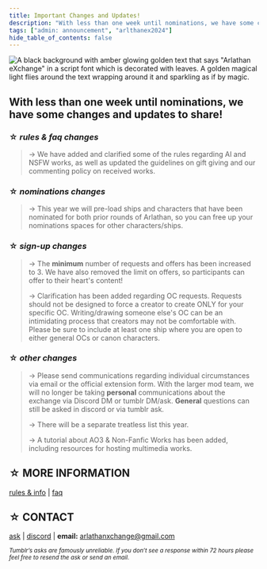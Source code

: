 ```yaml
---
title: Important Changes and Updates!
description: "With less than one week until nominations, we have some changes and updates to the exchange to share!"
tags: ["admin: announcement", "arlthanex2024"]
hide_table_of_contents: false
---
```


![A black background with amber glowing golden text that says "Arlathan eXchange" in a script font which is decorated with leaves. A golden magical light flies around the text wrapping around it and sparkling as if by magic.](https://github.com/enigmalea/mod-handbook/blob/main/Images/Banners%20and%20Ads/Arlathan%20eXchange/AdMain.gif?raw=true)

## With less than **one week** until nominations, we have some changes and updates to share!

### ☆ *rules & faq changes*

> → We have added and clarified some of the rules regarding AI and NSFW works, as well as updated the guidelines on gift giving and our commenting policy on received works.

### ☆ *nominations changes*

> → This year we will pre-load ships and characters that have been nominated for both prior rounds of Arlathan, so you can free up your nominations spaces for other characters/ships.

### ☆ *sign-up changes*

> → The **minimum** number of requests and offers has been increased to 3. We have also removed the limit on offers, so participants can offer to their heart's content!
>
> → Clarification has been added regarding OC requests. Requests should not be designed to force a creator to create ONLY for your specific OC. Writing/drawing someone else's OC can be an intimidating process that creators may not be comfortable with. Please be sure to include at least one ship where you are open to either general OCs or canon characters. 

### ☆ *other changes*

> → Please send communications regarding individual circumstances via email or the official extension form. With the larger mod team, we will no longer be taking **personal** communications about the exchange via Discord DM or tumblr DM/ask. **General** questions can still be asked in discord or via tumblr ask.
> 
> → There will be a separate treatless list this year.
> 
> → A tutorial about AO3 & Non-Fanfic Works has been added, including resources for hosting multimedia works.

## ☆ MORE INFORMATION

[rules & info](https://arlathanxchange.neocities.org/docs/intro) | [faq](https://arlathanxchange.neocities.org/docs/faqs)

## ☆ CONTACT

[ask](https://arlathanxchange.tumblr.com/ask) | [discord](https://discord.gg/F73NDYMeGC) | **email:** arlathanxchange@gmail.com

<small>*Tumblr’s asks are famously unreliable. If you don’t see a response within 72 hours please feel free to resend the ask or send an email.*</small>